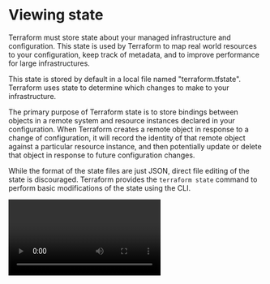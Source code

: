 # Viewing state

Terraform must store state about your managed infrastructure and configuration. 
This state is used by Terraform to map real world resources to your configuration, keep track of metadata, and to improve performance for large infrastructures.

This state is stored by default in a local file named "terraform.tfstate".
Terraform uses state to determine which changes to make to your infrastructure.

The primary purpose of Terraform state is to store bindings between objects in a remote system and resource instances declared in your configuration. 
When Terraform creates a remote object in response to a change of configuration, it will record the identity of that remote object against a particular resource instance, and then potentially update or delete that object in response to future configuration changes.

While the format of the state files are just JSON, direct file editing of the state is discouraged. 
Terraform provides the `terraform state` command to perform basic modifications of the state using the CLI.

<Video id="1r2NKPkscOc"/>

```
slideware
explain what is state?
what is state used for?
why does terraform need state?
where is state stored? local vs remote backend -> local for learning purposes
```

### Terraform show

The `terraform show` command is used to provide human-readable output from a state or plan file. 
This can be used to inspect a plan to ensure that the planned operations are expected, or to inspect the current state as Terraform sees it.

You may use show with a path to either a Terraform state file or plan file. 
If you don't specify a file path, Terraform will show the latest state snapshot.

You can get machine-readable output by adding the `-json` command-line flag.

<Video id="CRBjDXbHdik"/>

<Task id="viewing_state">
  Use the Terraform CLI to view the Terraform state in a machine-readable format.
</Task>

```
start in blank terminal
run terraform show command
explain output
run terraform show with -json + jq
explain output
```
